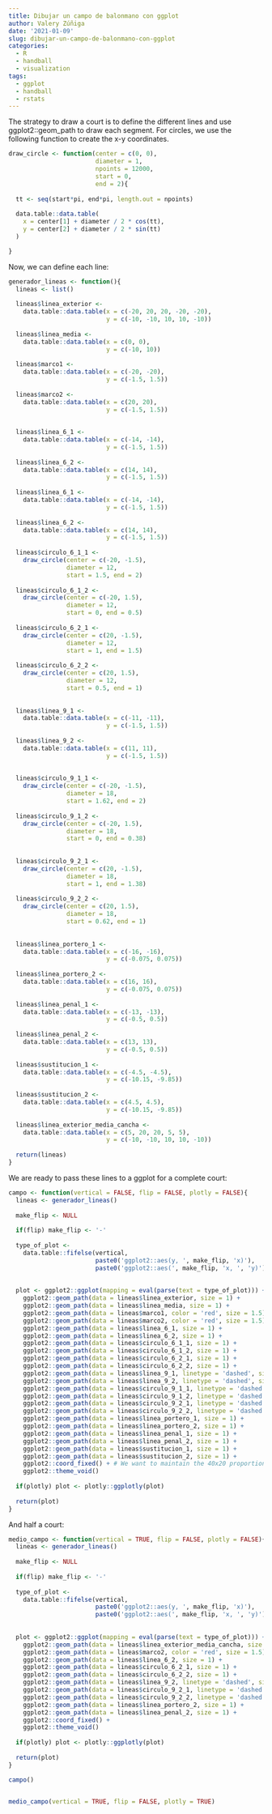 ```yaml
---
title: Dibujar un campo de balonmano con ggplot
author: Valery Zúñiga
date: '2021-01-09'
slug: dibujar-un-campo-de-balonmano-con-ggplot
categories:
  - R
  - handball
  - visualization
tags:
  - ggplot
  - handball
  - rstats
---
```



The strategy to draw a court is to define the different lines and use ggplot2::geom_path to draw each segment. For circles, we use the following function to create the x-y coordinates. 

```r

draw_circle <- function(center = c(0, 0),
                        diameter = 1, 
                        npoints = 12000, 
                        start = 0, 
                        end = 2){
  
  tt <- seq(start*pi, end*pi, length.out = npoints)
  
  data.table::data.table(
    x = center[1] + diameter / 2 * cos(tt),
    y = center[2] + diameter / 2 * sin(tt)
  )

}

```

Now, we can define each line: 


```r
generador_lineas <- function(){
  lineas <- list()
  
  lineas$linea_exterior <- 
    data.table::data.table(x = c(-20, 20, 20, -20, -20),
                           y = c(-10, -10, 10, 10, -10))
  
  lineas$linea_media <- 
    data.table::data.table(x = c(0, 0),
                           y = c(-10, 10))
  
  lineas$marco1 <- 
    data.table::data.table(x = c(-20, -20),
                           y = c(-1.5, 1.5))
  
  lineas$marco2 <- 
    data.table::data.table(x = c(20, 20),
                           y = c(-1.5, 1.5))
  
  
  lineas$linea_6_1 <- 
    data.table::data.table(x = c(-14, -14),
                           y = c(-1.5, 1.5))
  
  lineas$linea_6_2 <- 
    data.table::data.table(x = c(14, 14),
                           y = c(-1.5, 1.5))
  
  lineas$linea_6_1 <- 
    data.table::data.table(x = c(-14, -14),
                           y = c(-1.5, 1.5))
  
  lineas$linea_6_2 <- 
    data.table::data.table(x = c(14, 14),
                           y = c(-1.5, 1.5))
  
  lineas$circulo_6_1_1 <- 
    draw_circle(center = c(-20, -1.5), 
                diameter = 12, 
                start = 1.5, end = 2)
  
  lineas$circulo_6_1_2 <- 
    draw_circle(center = c(-20, 1.5), 
                diameter = 12, 
                start = 0, end = 0.5)
  
  lineas$circulo_6_2_1 <- 
    draw_circle(center = c(20, -1.5), 
                diameter = 12, 
                start = 1, end = 1.5)
  
  lineas$circulo_6_2_2 <- 
    draw_circle(center = c(20, 1.5), 
                diameter = 12,
                start = 0.5, end = 1)
  
  
  lineas$linea_9_1 <- 
    data.table::data.table(x = c(-11, -11),
                           y = c(-1.5, 1.5))
  
  lineas$linea_9_2 <- 
    data.table::data.table(x = c(11, 11),
                           y = c(-1.5, 1.5))
  
  
  lineas$circulo_9_1_1 <- 
    draw_circle(center = c(-20, -1.5),
                diameter = 18, 
                start = 1.62, end = 2)
  
  lineas$circulo_9_1_2 <- 
    draw_circle(center = c(-20, 1.5),
                diameter = 18, 
                start = 0, end = 0.38)
  
  
  lineas$circulo_9_2_1 <- 
    draw_circle(center = c(20, -1.5),
                diameter = 18, 
                start = 1, end = 1.38)
  
  lineas$circulo_9_2_2 <- 
    draw_circle(center = c(20, 1.5), 
                diameter = 18, 
                start = 0.62, end = 1)
  
  
  lineas$linea_portero_1 <-
    data.table::data.table(x = c(-16, -16),
                           y = c(-0.075, 0.075))
  
  lineas$linea_portero_2 <-
    data.table::data.table(x = c(16, 16),
                           y = c(-0.075, 0.075))
  
  lineas$linea_penal_1 <- 
    data.table::data.table(x = c(-13, -13),
                           y = c(-0.5, 0.5))
  
  lineas$linea_penal_2 <-
    data.table::data.table(x = c(13, 13),
                           y = c(-0.5, 0.5))
  
  lineas$sustitucion_1 <- 
    data.table::data.table(x = c(-4.5, -4.5),
                           y = c(-10.15, -9.85))
  
  lineas$sustitucion_2 <- 
    data.table::data.table(x = c(4.5, 4.5),
                           y = c(-10.15, -9.85))
  
  lineas$linea_exterior_media_cancha <- 
    data.table::data.table(x = c(5, 20, 20, 5, 5),
                           y = c(-10, -10, 10, 10, -10))
  
  return(lineas)
}
```

We are ready to pass these lines to a ggplot for a complete court:

```r
campo <- function(vertical = FALSE, flip = FALSE, plotly = FALSE){
  lineas <- generador_lineas()
  
  make_flip <- NULL
  
  if(flip) make_flip <- '-'
  
  type_of_plot <- 
    data.table::fifelse(vertical,
                        paste0('ggplot2::aes(y, ', make_flip, 'x)'),
                        paste0('ggplot2::aes(', make_flip, 'x, ', 'y)'))
  
  
  plot <- ggplot2::ggplot(mapping = eval(parse(text = type_of_plot))) +
    ggplot2::geom_path(data = lineas$linea_exterior, size = 1) +
    ggplot2::geom_path(data = lineas$linea_media, size = 1) +
    ggplot2::geom_path(data = lineas$marco1, color = 'red', size = 1.5) +
    ggplot2::geom_path(data = lineas$marco2, color = 'red', size = 1.5) +
    ggplot2::geom_path(data = lineas$linea_6_1, size = 1) +
    ggplot2::geom_path(data = lineas$linea_6_2, size = 1) +
    ggplot2::geom_path(data = lineas$circulo_6_1_1, size = 1) +
    ggplot2::geom_path(data = lineas$circulo_6_1_2, size = 1) +
    ggplot2::geom_path(data = lineas$circulo_6_2_1, size = 1) +
    ggplot2::geom_path(data = lineas$circulo_6_2_2, size = 1) +
    ggplot2::geom_path(data = lineas$linea_9_1, linetype = 'dashed', size = 1) +
    ggplot2::geom_path(data = lineas$linea_9_2, linetype = 'dashed', size = 1) +
    ggplot2::geom_path(data = lineas$circulo_9_1_1, linetype = 'dashed', size = 1) +
    ggplot2::geom_path(data = lineas$circulo_9_1_2, linetype = 'dashed', size = 1) +
    ggplot2::geom_path(data = lineas$circulo_9_2_1, linetype = 'dashed', size = 1) +
    ggplot2::geom_path(data = lineas$circulo_9_2_2, linetype = 'dashed', size = 1) +
    ggplot2::geom_path(data = lineas$linea_portero_1, size = 1) +
    ggplot2::geom_path(data = lineas$linea_portero_2, size = 1) +
    ggplot2::geom_path(data = lineas$linea_penal_1, size = 1) +
    ggplot2::geom_path(data = lineas$linea_penal_2, size = 1) +
    ggplot2::geom_path(data = lineas$sustitucion_1, size = 1) +
    ggplot2::geom_path(data = lineas$sustitucion_2, size = 1) +
    ggplot2::coord_fixed() + # We want to maintain the 40x20 proportion 
    ggplot2::theme_void()
  
  if(plotly) plot <- plotly::ggplotly(plot)
  
  return(plot)
}

```

And half a court:

```r
medio_campo <- function(vertical = TRUE, flip = FALSE, plotly = FALSE){
  lineas <- generador_lineas()
  
  make_flip <- NULL
  
  if(flip) make_flip <- '-'
  
  type_of_plot <- 
    data.table::fifelse(vertical,
                        paste0('ggplot2::aes(y, ', make_flip, 'x)'),
                        paste0('ggplot2::aes(', make_flip, 'x, ', 'y)'))
  
  
  plot <- ggplot2::ggplot(mapping = eval(parse(text = type_of_plot))) +
    ggplot2::geom_path(data = lineas$linea_exterior_media_cancha, size = 1) +
    ggplot2::geom_path(data = lineas$marco2, color = 'red', size = 1.5) +
    ggplot2::geom_path(data = lineas$linea_6_2, size = 1) +
    ggplot2::geom_path(data = lineas$circulo_6_2_1, size = 1) +
    ggplot2::geom_path(data = lineas$circulo_6_2_2, size = 1) +
    ggplot2::geom_path(data = lineas$linea_9_2, linetype = 'dashed', size = 1) +
    ggplot2::geom_path(data = lineas$circulo_9_2_1, linetype = 'dashed', size = 1) +
    ggplot2::geom_path(data = lineas$circulo_9_2_2, linetype = 'dashed', size = 1) +
    ggplot2::geom_path(data = lineas$linea_portero_2, size = 1) +
    ggplot2::geom_path(data = lineas$linea_penal_2, size = 1) +
    ggplot2::coord_fixed() +
    ggplot2::theme_void()
  
  if(plotly) plot <- plotly::ggplotly(plot)
  
  return(plot)
}
```


```r
campo()


medio_campo(vertical = TRUE, flip = FALSE, plotly = TRUE)

```


